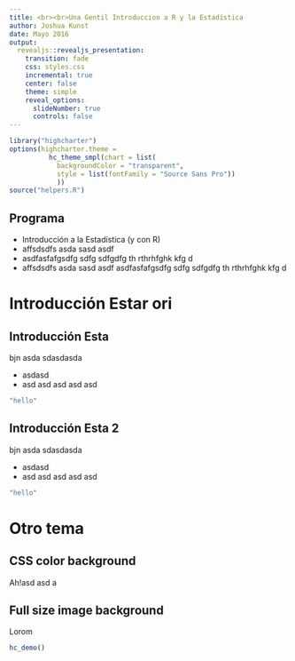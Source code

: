 ---
title: <br><br>Una Gentil Introduccion a R y la Estadística
author: Joshua Kunst
date: Mayo 2016
output:
  revealjs::revealjs_presentation:
    transition: fade
    css: styles.css
    incremental: true
    center: false
    theme: simple
    reveal_options:
      slideNumber: true
      controls: false
---

```{r setup, include=FALSE}
library("highcharter")
options(highcharter.theme =
          hc_theme_smpl(chart = list(
            backgroundColor = "transparent",
            style = list(fontFamily = "Source Sans Pro"))
            ))
source("helpers.R")
```


## Programa

* Introducción a la Estadística (y con R)
* affsdsdfs asda sasd asdf 
* asdfasfafgsdfg sdfg sdfgdfg th rthrhfghk kfg d
* affsdsdfs asda sasd asdf asdfasfafgsdfg sdfg sdfgdfg th rthrhfghk kfg d

# Introducción Estar ori {.center}

## Introducción Esta

bjn asda sdasdasda 

* asdasd 
* asd asd asd asd asd

```{r}
"hello"
```

## Introducción Esta 2

bjn asda sdasdasda 

* asdasd 
* asd asd asd asd asd

```{r}
"hello"
```

# Otro tema  {.center}

## CSS color background {data-background=gray}

Ah!asd asd a

## Full size image background {data-background="http://hdwallpaperia.com/wp-content/uploads/2013/11/Art-Space.jpg"}

Lorom

```{r, echo=FALSE}
hc_demo()
```

